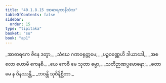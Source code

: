 ```yaml
---
title: "40.1.8.15 အာဓာရကာနိသံသ"
tableOfContents: false
sidebar:
  order: 15
type: "tipitaka"
basket: "su"
book: "ap1"
---
```



<DynamicBreadcrumb />

<Division number="130" book="ap1" e="ch" v="20" p="362">

<Paragraph number="4427" type="verses" book="ap1">
_အာဓာရကေ ဇိနေ ဒတွာ,_  
_သံဃေ ဂဏဝရုတ္တမေ;_  
_ပဉ္စဝဏ္ဏေဟိ ဒါယာဒေါ,_  
_အစလော ဟောမိ ကေနစိ._  

</Paragraph>

</Division>
<Division number="131" book="ap1" e="ch" v="20" p="362">

<Paragraph number="4428" type="verses" book="ap1">
_ယေ ကေစိ မေ သုတာ ဓမ္မာ,_  
_သတိဉာဏပ္ပဗောဓနာ;_  
_ဓတာ မေ န ဝိနဿန္တိ,_  
_ဘဝန္တိ သုဝိနိစ္ဆိတာ._
</Paragraph>
</Division>